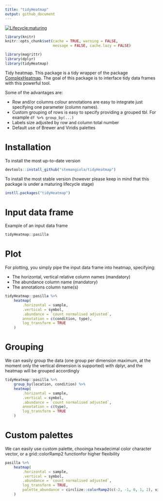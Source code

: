 ```yaml
---
title: "tidyHeatmap"
output: github_document
---
```


<!-- badges: start -->
  [![Lifecycle:maturing](https://img.shields.io/badge/lifecycle-maturing-blue.svg)](https://www.tidyverse.org/lifecycle/#maturing)
<!-- badges: end -->


```r
library(knitr)
knitr::opts_chunk$set(cache = TRUE, warning = FALSE, 
                      message = FALSE, cache.lazy = FALSE)

library(magrittr)
library(dplyr)
library(tidyHeatmap)

```

Tidy heatmap. This package is a tidy wrapper of the package [ComplexHeatmap](https://bioconductor.org/packages/release/bioc/html/ComplexHeatmap.html). The goal of this package is to interface tidy data frames with this powerful tool.

Some of the advantages are:

- Row and/or columns colour annotations are easy to integrate just specifying one parameter (column names). 
- Custom grouping of rows is easy to specify providing a grouped tbl. For example `df %>% group_by(...)`
- Labels size adjusted by row and column total number
- Default use of Brewer and Viridis palettes



# Installation

To install the most up-to-date version

```r

devtools::install_github("stemangiola/tidyHeatmap")

```

To install the most stable version (however please keep in mind that this package is under a maturing lifecycle stage)

```r

instll.packages("tidyHeatmap")

```

# Input data frame

Example of an input data frame

```r
tidyHeatmap::pasilla
```


# Plot

For plotting, you simply pipe the input data frame into heatmap, specifying:

- The horizontal, vertical relative column names (mandatory)
- The abundance column name (mandatory)
- The annotations column name(s)

```r
tidyHeatmap::pasilla %>%
	heatmap(
		.horizontal = sample,
		.vertical = symbol,
		.abundance = `count normalised adjusted`,
		annotation = c(condition, type),
		log_transform = TRUE
	)
```

# Grouping

We can easily group the data (one group per dimension maximum, at the moment only the vertical dimension is supported) with dplyr, and the heatmap will be grouped accordingly

```r
tidyHeatmap::pasilla %>%
	group_by(location, condition) %>%
	heatmap(
		.horizontal = sample,
		.vertical = symbol,
		.abundance = `count normalised adjusted`,
		annotation = c(type),
		log_transform = TRUE
	)
```

# Custom palettes

We can easily use custom palette, chooinga hexadecimal color character vector, or a grid::colorRamp2 functionfor higher flexibility

```r
pasilla %>%
	heatmap(
		.horizontal = sample,
		.vertical = symbol,
		.abundance = `count normalised adjusted`,
		log_transform = TRUE, 
		palette_abundance = circlize::colorRamp2(c(-2, -1, 0, 1, 2), viridis::magma(5))
	)
```